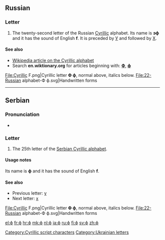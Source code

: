 {{also|Ф|Φ|φ|Փ}}
{{Cyrillic character info|hex=444|name=CYRILLIC SMALL LETTER EF}}
==Russian==

===Letter===
{{head|ru|letter|lower case||upper case|Ф}}

# The twenty-second letter of the Russian [[Cyrillic]] alphabet. Its name is '''эф''' {{IPAchar|(ɛf)}} and it has the sound of English '''f'''. It is preceded by [[у|У]] and followed by [[х|Х]].

====See also====
* [[w:Cyrillic alphabet|Wikipedia article on the Cyrillic alphabet]]
* Search '''en.wiktionary.org''' for articles beginning with: '''[http://en.wiktionary.org/w/index.php?title=Special%3AAllpages&from=%D0%A4&namespace=0 Ф]''', '''[http://en.wiktionary.org/w/index.php?title=Special%3AAllpages&from=%D1%84&namespace=0 ф]'''
<gallery caption="Letter styles">
File:Cyrillic F.png|Cyrillic letter '''Ф ф''', normal above, italics below.
File:22-Russian alphabet-Ф ф.svg|Handwritten forms
</gallery>

----

==Serbian==

===Pronunciation===
* {{qualifier|phoneme}} {{IPA|/f/|lang=sr}}

===Letter===
{{head|sr|letter|lower case||upper case|Ф}}

# The 25th letter of the [[Serbian Cyrillic alphabet]].

====Usage notes====
Its name is '''ф''' and it has the sound of English '''f'''.

====See also====
* Previous letter: [[у#Serbian|у]]
* Next letter: [[х#Serbian|х]]
<gallery caption="Letter styles">
File:Cyrillic F.png|Cyrillic letter '''Ф ф''', normal above, italics below.
File:22-Russian alphabet-Ф ф.svg|Handwritten forms
</gallery>

[[Category:Cyrillic script characters]]
[[Category:Ukrainian letters]]

[[el:ф]]
[[fr:ф]]
[[hr:ф]]
[[mk:ф]]
[[nl:ф]]
[[ja:ф]]
[[ru:ф]]
[[fi:ф]]
[[sv:ф]]
[[zh:ф]]